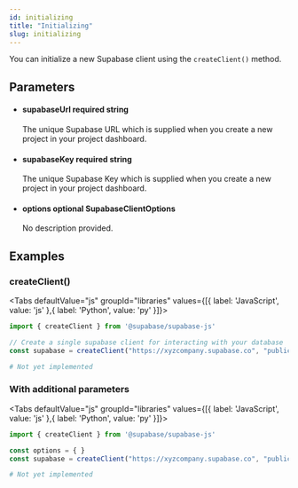 ```yaml
---
id: initializing
title: "Initializing"
slug: initializing
---
```



You can initialize a new Supabase client using the `createClient()` method.




## Parameters


<ul className="method-list-group">
  
<li className="method-list-item">
  <h4 className="method-list-item-label">
    <span className="method-list-item-label-name">
      supabaseUrl
    </span>
    <span className="method-list-item-label-badge required">
      required
    </span>
    <span className="method-list-item-validation">
      string
    </span>
  </h4>
  <div class="method-list-item-description">

The unique Supabase URL which is supplied when you create a new project in your project dashboard.
  
  </div>
  
</li>


<li className="method-list-item">
  <h4 className="method-list-item-label">
    <span className="method-list-item-label-name">
      supabaseKey
    </span>
    <span className="method-list-item-label-badge required">
      required
    </span>
    <span className="method-list-item-validation">
      string
    </span>
  </h4>
  <div class="method-list-item-description">

The unique Supabase Key which is supplied when you create a new project in your project dashboard.
  
  </div>
  
</li>


<li className="method-list-item">
  <h4 className="method-list-item-label">
    <span className="method-list-item-label-name">
      options
    </span>
    <span className="method-list-item-label-badge false">
      optional
    </span>
    <span className="method-list-item-validation">
      SupabaseClientOptions
    </span>
  </h4>
  <div class="method-list-item-description">

No description provided. 
  
  </div>
  
</li>

</ul>














## Examples

### createClient()



<Tabs
  defaultValue="js"
  groupId="libraries"
  values={[{ label: 'JavaScript', value: 'js' },{ label: 'Python', value: 'py' }]}>

<TabItem value="js">

```js
import { createClient } from '@supabase/supabase-js'

// Create a single supabase client for interacting with your database 
const supabase = createClient("https://xyzcompany.supabase.co", "public-anon-key")
```


</TabItem>
<TabItem value="py">

```py
# Not yet implemented
```


</TabItem>

</Tabs>

### With additional parameters



<Tabs
  defaultValue="js"
  groupId="libraries"
  values={[{ label: 'JavaScript', value: 'js' },{ label: 'Python', value: 'py' }]}>

<TabItem value="js">

```js
import { createClient } from '@supabase/supabase-js'

const options = { }
const supabase = createClient("https://xyzcompany.supabase.co", "public-anon-key", options)
```


</TabItem>
<TabItem value="py">

```py
# Not yet implemented
```


</TabItem>

</Tabs>